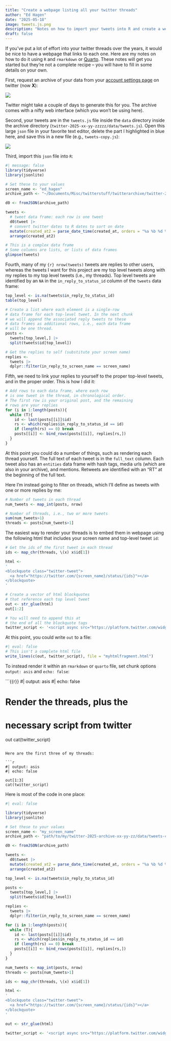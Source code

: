 ```yaml
---
title: "Create a webpage listing all your twitter threads"
author: "Ed Hagen"
date: "2025-05-18"
image: tweets.js.png
description: "Notes on how to import your tweets into R and create a webpage listing all your threads"
draft: false
---
```


If you've put a lot of effort into your twitter threads over the years, it would be nice to have a webpage that links to each one. Here are my notes on how to do it using `R` and `rmarkdown` or [Quarto](https://quarto.org). These notes will get you started but they're not a complete recipe -- you will have to fill in some details on your own.

First, request an archive of your data from your [account settings page](https://x.com/settings/account) on twitter (now **X**):

![](settings.png)

Twitter might take a couple of days to generate this for you. The archive comes with a nifty web interface (which you won't be using here).

Second, your tweets are in the  `tweets.js` file inside the `data` directory inside the archive directory (`twitter-2025-xx-yy-zzzzz/data/tweets.js`). Open this large `json` file in your favorite text editor, delete the part I highlighted in blue here, and save this in a new file (e.g., `tweets-copy.js`):

![](tweets.js.png)

Third, import this `json` file into `R`:

```r
#| message: false
library(tidyverse)
library(jsonlite)

# Set these to your values
screen_name <- "ed_hagen"
archive_path <- "~/Documents/Misc/twitterstuff/twitterarchive/twitter-2024-09-01-b826014a3be886e00b25dd88cf610708cc6b326d0209ebe75a377564d8fe740a/data/tweets-copy.js"

d0 <- fromJSON(archive_path)

tweets <- 
  # tweet data frame: each row is one tweet
  d0$tweet |> 
  # convert twitter dates to R dates to sort on date
  mutate(created_at2 = parse_date_time(created_at, orders = "%a %b %d %H:%M:%S %z %Y")) |> 
  arrange(created_at2)

# This is a complex data frame
# Some columns are lists, or lists of data frames
glimpse(tweets)

```

Fourth, many of my `{r} nrow(tweets)` tweets are replies to other users, whereas the tweets I want for this project are my top level tweets along with my replies to my top level tweets (i.e., my threads). Top level tweets are identified by an `NA` in the `in_reply_to_status_id` column of the `tweets` data frame:

```r
top_level <- is.na(tweets$in_reply_to_status_id)
table(top_level)

# Create a list where each element is a single-row
# data frame for each top-level tweet. In the next chunk
# we will append the associated reply tweets to these
# data frames as additional rows, i.e., each data frame 
# will be one thread.
posts <- 
  tweets[top_level,] |> 
  split(tweets$id[top_level])

# Get the replies to self (substitute your screen name)
replies <- 
  tweets |> 
  dplyr::filter(in_reply_to_screen_name == screen_name)
```

Fifth, we need to link your replies to yourself to the proper top-level tweets, and in the proper order. This is how I did it:

```r
# Add rows to each data frame, where each row
# is one tweet in the thread, in chronological order.
# The first row is your original post, and the remaining
# rows are your replies
for (i in 1:length(posts)){
  while (T){
    id <- last(posts[[i]]$id)
    rs <- which(replies$in_reply_to_status_id == id)
    if (length(rs) == 0) break
    posts[[i]] <- bind_rows(posts[[i]], replies[rs,])
  }
}
```

At this point you could do a number of things, such as rendering each thread yourself. The full text of each tweet is in the `full_text` column. Each tweet also has an `entities` data frame with hash tags, media urls (which are also in your archive), and mentions. Retweets are identified with an "RT" at the beginning of the full text.

Here I'm instead going to filter on threads, which I'll define as tweets with one or more replies by me:

```r
# Number of tweets in each thread
num_tweets <- map_int(posts, nrow)

# Number of threads, i.e., two or more tweets
sum(num_tweets>1)
threads <- posts[num_tweets>1]
```

The easiest way to render your threads is to embed them in webpage using the following html that includes your screen name and top-level tweet `id`:

```r
# Get the ids of the first tweet in each thread
ids <- map_chr(threads, \(x) x$id[1])

html <- 
'
<blockquote class="twitter-tweet">
  <a href="https://twitter.com/{screen_name}/status/{ids}"></a>
</blockquote> 
'

# Create a vector of html blockquotes
# that reference each top level tweet
out <- str_glue(html)
out[1:2]

# You will need to append this at
# the end of all the blockquote tags
twitter_script <- '<script async src="https://platform.twitter.com/widgets.js" charset="utf-8"></script>'
```

At this point, you could write `out` to a file:

```r
#| eval: false
# This isn't a complete html file
write_lines(c(out, twitter_script), file = "myhtmlfragment.html")
```

To instead render it within an `rmarkdown` or `quarto` file, set chunk options `output: asis` and `echo: false`:

```{{r}}
#| output: asis
#| echo: false

# Render the threads, plus the
# necessary script from twitter
out
cat(twitter_script)
```

Here are the first three of my threads:

```r
#| output: asis
#| echo: false

out[1:3]
cat(twitter_script)
```

Here is most of the code in one place:

```r
#| eval: false

library(tidyverse)
library(jsonlite)

# Set these to your values
screen_name <- "my_screen_name"
archive_path <- "path/to/my/twitter-2025-archive-xx-yy-zz/data/tweets-copy.js"

d0 <- fromJSON(archive_path)

tweets <- 
  d0$tweet |> 
  mutate(created_at2 = parse_date_time(created_at, orders = "%a %b %d %H:%M:%S %z %Y")) |> 
  arrange(created_at2)

top_level <- is.na(tweets$in_reply_to_status_id)

posts <- 
  tweets[top_level,] |> 
  split(tweets$id[top_level])

replies <- 
  tweets |> 
  dplyr::filter(in_reply_to_screen_name == screen_name)

for (i in 1:length(posts)){
  while (T){
    id <- last(posts[[i]]$id)
    rs <- which(replies$in_reply_to_status_id == id)
    if (length(rs) == 0) break
    posts[[i]] <- bind_rows(posts[[i]], replies[rs,])
  }
}

num_tweets <- map_int(posts, nrow)
threads <- posts[num_tweets>1]

ids <- map_chr(threads, \(x) x$id[1])

html <- 
'
<blockquote class="twitter-tweet">
  <a href="https://twitter.com/{screen_name}/status/{ids}"></a>
</blockquote> 
'

out <- str_glue(html)

twitter_script <- '<script async src="https://platform.twitter.com/widgets.js" charset="utf-8"></script>'
```

